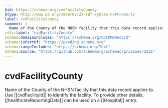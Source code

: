 ```yaml
---
$id: https://schema.org/cvdFacilityCounty
$type: http://www.w3.org/1999/02/22-rdf-syntax-ns#Property
label: cvdFacilityCounty
comment: |
  Name of the County of the NHSN facility that this data record applies to. Use [[cvdFacilityId]] to identify the facility. To provide other details, [[healthcareReportingData]] can be used on a [[Hospital]] entry.
rdfs:label: "cvdFacilityCounty"
schema:domainIncludes: "https://schema.org/CDCPMDRecord"
schema:isPartOf: "https://pending.schema.org"
schema:rangeIncludes: "https://schema.org/Text"
schema:source: "https://github.com/schemaorg/schemaorg/issues/2521"
---
```


# cvdFacilityCounty

Name of the County of the NHSN facility that this data record applies to. Use [[cvdFacilityId]] to identify the facility. To provide other details, [[healthcareReportingData]] can be used on a [[Hospital]] entry.

